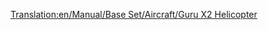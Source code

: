 [[Translation:en/Manual/Base Set/Aircraft/Guru X2 Helicopter]]

{{fr/Manual/Base Set/Aircraft/Hélicoptère|Nom=Hélicoptère Guru X2
|Coût=34 863 (69 726)
|Vitesse=512 km/h (320 MPH)
|Entretien=2 165 (4 330)
|Conception=1997
|Vie=20
|Capacité=55 passagers & 20 sacs de courrier
|Description=Cet hélicoptère est le dernier des deux hélicoptères, et est fictif, mais apparemment construit par Lockheed.
|Réalité=Fictif
}}